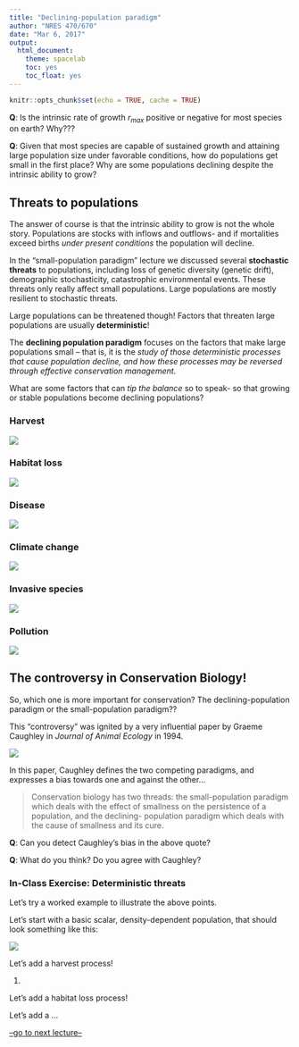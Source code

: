```yaml
---
title: "Declining-population paradigm"
author: "NRES 470/670"
date: "Mar 6, 2017"
output: 
  html_document: 
    theme: spacelab
    toc: yes
    toc_float: yes
---
```


```r
knitr::opts_chunk$set(echo = TRUE, cache = TRUE)
```


**Q**: Is the intrinsic rate of growth $r_{max}$ positive or negative for most species on earth? Why???

**Q**: Given that most species are capable of sustained growth and attaining large population size under favorable conditions, how do populations get small in the first place? Why are some populations declining despite the intrinsic ability to grow?

## Threats to populations

The answer of course is that the intrinsic ability to grow is not the whole story. Populations are stocks with inflows and outflows- and if mortalities exceed births *under present conditions* the population will decline. 

In the "small-population paradigm" lecture we discussed several **stochastic threats** to populations, including loss of genetic diversity (genetic drift), demographic stochasticity, catastrophic environmental events. These threats only really affect small populations. Large populations are mostly resilient to stochastic threats.

Large populations can be threatened though! Factors that threaten large populations are usually **deterministic**! 

The **declining population paradigm** focuses on the factors that make large populations small -- that is, it is the *study of those deterministic processes that cause population decline, and how these processes may be reversed through effective conservation management*. 

What are some factors that can *tip the balance* so to speak- so that growing or stable populations become declining populations? 

### Harvest

![](overharvest1.jpg)

### Habitat loss

![](habitatloss1.jpg)

### Disease

![](whitenose1.jpg)

### Climate change

![](climatechange1.jpg)

### Invasive species

![](bullfrog1.jpg)


### Pollution

![](pollution1.png)


## The controversy in Conservation Biology!

So, which one is more important for conservation? The declining-population paradigm or the small-population paradigm??

This "controversy" was ignited by a very influential paper by Graeme Caughley in *Journal of Animal Ecology* in 1994.

![](caughley1.jpg)

In this paper, Caughley defines the two competing paradigms, and expresses a bias towards one and against the other...

> Conservation biology has two threads: the small-population paradigm which deals with the effect of smallness on the persistence of a population, and the declining- population paradigm which deals with the cause of smallness and its cure.

**Q**: Can you detect Caughley's bias in the above quote? 

**Q**: What do you think? Do you agree with Caughley?

### In-Class Exercise: Deterministic threats

Let's try a worked example to illustrate the above points.

Let's start with a basic scalar, density-dependent population, that should look something like this:


![](IM5.jpg)


Let's add a harvest process!

1) 


Let's add a habitat loss process!


Let's add a ...


[--go to next lecture--](LECTURE12.html)
























